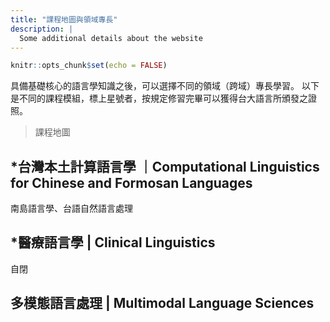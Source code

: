```yaml
---
title: "課程地圖與領域專長"
description: |
  Some additional details about the website
---
```


```r
knitr::opts_chunk$set(echo = FALSE)
```

具備基礎核心的語言學知識之後，可以選擇不同的領域（跨域）專長學習。
以下是不同的課程模組，標上星號者，按規定修習完畢可以獲得台大語言所頒發之證照。


> 課程地圖


## *台灣本土計算語言學 ｜Computational Linguistics for Chinese and Formosan Languages

南島語言學、台語自然語言處理 



## *醫療語言學 | Clinical Linguistics

自閉


## 多模態語言處理 | Multimodal Language Sciences